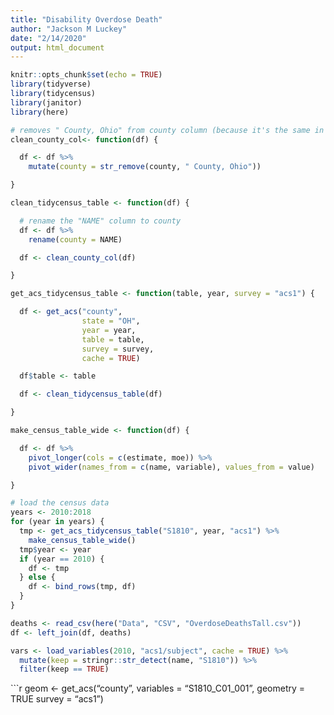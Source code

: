 ```yaml
---
title: "Disability Overdose Death"
author: "Jackson M Luckey"
date: "2/14/2020"
output: html_document
---
```


```r
knitr::opts_chunk$set(echo = TRUE)
library(tidyverse)
library(tidycensus)
library(janitor)
library(here)
```

```r
# removes " County, Ohio" from county column (because it's the same in all cases)
clean_county_col<- function(df) {

  df <- df %>%
    mutate(county = str_remove(county, " County, Ohio"))

}

clean_tidycensus_table <- function(df) {

  # rename the "NAME" column to county
  df <- df %>%
    rename(county = NAME)

  df <- clean_county_col(df)

}

get_acs_tidycensus_table <- function(table, year, survey = "acs1") {

  df <- get_acs("county",
                state = "OH",
                year = year,
                table = table,
                survey = survey,
                cache = TRUE)

  df$table <- table

  df <- clean_tidycensus_table(df)

}

make_census_table_wide <- function(df) {

  df <- df %>%
    pivot_longer(cols = c(estimate, moe)) %>%
    pivot_wider(names_from = c(name, variable), values_from = value)

}
```

```r
# load the census data
years <- 2010:2018
for (year in years) {
  tmp <- get_acs_tidycensus_table("S1810", year, "acs1") %>%
    make_census_table_wide()
  tmp$year <- year
  if (year == 2010) {
    df <- tmp
  } else {
    df <- bind_rows(tmp, df)
  }
}
```

```r
deaths <- read_csv(here("Data", "CSV", "OverdoseDeathsTall.csv"))
df <- left_join(df, deaths)
```

```r
vars <- load_variables(2010, "acs1/subject", cache = TRUE) %>%
  mutate(keep = stringr::str_detect(name, "S1810")) %>%
  filter(keep == TRUE)
```

```r
geom <- get_acs("county",
                variables = "S1810_C01_001",
                geometry = TRUE
                survey = "acs1")